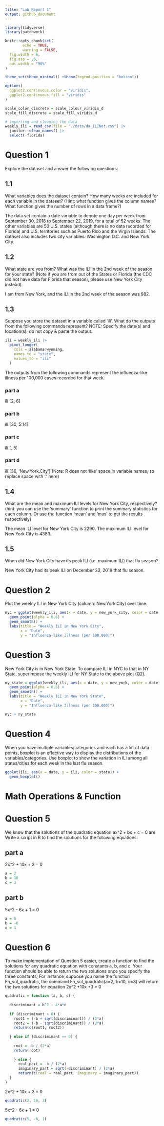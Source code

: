 ```yaml
---
title: "Lab Report 1"
output: github_document
---
```


```r
library(tidyverse)
library(patchwork)
```

```r
knitr::opts_chunk$set(
        echo = TRUE,
        warning = FALSE,
  fig.width = 6,
  fig.asp = .6,
  out.width = "90%"
)

theme_set(theme_minimal() +theme(legend.position = "bottom"))

options(
  ggplot2.continuous.color = "viridis",
  ggplot2.continuous.fill = "viridis"
)

scale_color_discrete = scale_colour_viridis_d
scale_fill_discrete = scale_fill_viridis_d
```


```r
# importing and cleaning the data
weekly_ili = read_csv(file = "./data/da_ILINet.csv") |> 
  janitor::clean_names() |> 
  select(-florida)
```

# Question 1
Explore the dataset and answer the following questions:

## 1.1
What variables does the dataset contain? How many weeks are included for each variable in the dataset? (Hint: what function gives the column names? What function gives the number of rows in a data frame?)

The data set contain a date variable to denote one day per week from September 30, 2018 to September 22, 2019, for a total of 52 weeks. The other variables are 50 U.S. states (although there is no data recorded for  Florida) and U.S. territories such as Puerto Rico and the Virgin Islands. The dataset also includes two city variables: Washington D.C. and New York City.

## 1.2
What state are you from? What was the ILI in the 2nd week of the season for your state? (Note if you are from out of the States or Florida (the CDC did not have data for Florida that season), please use New York City instead).

I am from New York, and the ILI in the 2nd week of the season was 982.

## 1.3
Suppose you store the dataset in a variable called 'ili'. What do the outputs from the following commands represent? NOTE: Specify the date(s) and location(s); do not copy & paste the output.

```r
ili = weekly_ili |> 
  pivot_longer(
    cols = alabama:wyoming,
    names_to = "state",
    values_to = "ili"
  )
```

The outputs from the following commands represent the influenza-like illness per 100,000 cases recorded for that week.

### part a
ili [2, 6]

### part b
ili [30, 5:14]

### part c
ili [, 5]

### part d
ili [36, 'New.York.City'] (Note: R does not 'like' space in variable names, so replace space with '.' here)

## 1.4
What are the mean and maximum ILI levels for New York City, respectively? (hint: you can use the 'summary' function to print the summary statistics for each column. Or use the function 'mean' and 'max' to get the results respectively)

The mean ILI level for New York City is 2290.
The maximum ILI level for New York City is 4383.

## 1.5
When did New York City have its peak ILI (i.e. maximum ILI) that flu season?

New York City had its peak ILI on December 23, 2018 that flu season.


# Question 2
Plot the weekly ILI in New York City (column: New.York.City) over time.

```r
nyc = ggplot(weekly_ili, aes(x = date, y = new_york_city, color = date)) +
  geom_point(alpha = 0.6) +
  geom_smooth() +
  labs(title = "Weekly ILI in New York City", 
       x = "Date", 
       y = "Influenza-like Illness (per 100,000)")
```


# Question 3
New York City is in New York State. To compare ILI in NYC to that in NY State, superimpose the weekly ILI for NY State to the above plot (Q2).

```r
ny_state = ggplot(weekly_ili, aes(x = date, y = new_york, color = date)) +
  geom_point(alpha = 0.6) +
  geom_smooth() +
  labs(title = "Weekly ILI in New York State", 
       x = "Date", 
       y = "Influenza-like Illness (per 100,000)")
```

```r
nyc + ny_state
```

# Question 4
When you have multiple variables/categories and each has a lot of data points, boxplot is an effective way to display the distributions of the variables/categories. Use boxplot to show the variation in ILI among all states/cities for each week in the last flu season. 

```r
ggplot(ili, aes(x = date, y = ili, color = state)) +
  geom_boxplot()
```


# Math Operations & Function
# Question 5
We know that the solutions of the quadratic equation ax^2 + bx + c = 0 are:
Write a script in R to find the solutions for the following equations:


## part a
2x^2 + 10x + 3 = 0

```r
a = 2
b = 10
c = 3
```

## part b
5x^2 - 6x + 1 = 0

```r
a = 5
b = -6
c = 1
```


# Question 6
To make implementation of Question 5 easier, create a function to find the solutions for any quadratic equation with constants a, b, and c. Your function should be able to return the two solutions once you specify the three constants, For instance, suppose you name the function Fn_sol_quadratic, the command Fn_sol_quadratic(a=2, b=10, c=3) will return the two solutions for equation 2x^2 +10x +3 = 0

```r
quadratic = function (a, b, c) {
  
  discriminant = b^2 - 4*a*c
  
  if (discriminant > 0) {
    root1 = (-b + sqrt(discriminant)) / (2*a)
    root2 = (-b - sqrt(discriminant)) / (2*a)
    return(c(root1, root2))
    
  } else if (discriminant == 0) {
    
    root = -b / (2*a)
    return(root)
    
    } else {
      real_part = -b / (2*a)
      imaginary_part = sqrt(-discriminant) / (2*a)
      return(c(real = real_part, imaginary = imaginary_part))
  }
}
```

2x^2 + 10x + 3 = 0
```r
quadratic(2, 10, 3)
```

5x^2 - 6x + 1 = 0
```r
quadratic(5, -6, 1)
```

